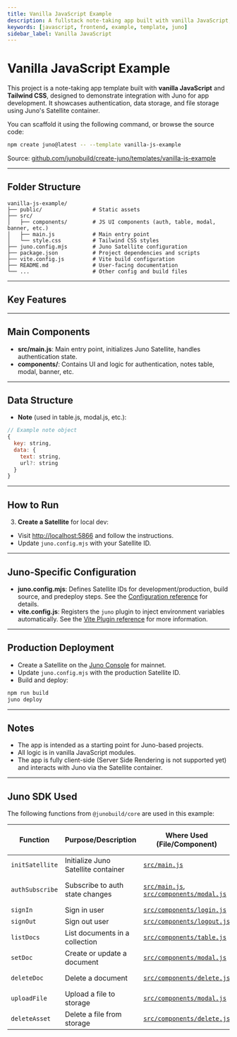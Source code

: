 ```yaml
---
title: Vanilla JavaScript Example
description: A fullstack note-taking app built with vanilla JavaScript, and Tailwind CSS using Juno for authentication, data, and file storage.
keywords: [javascript, frontend, example, template, juno]
sidebar_label: Vanilla JavaScript
---
```


# Vanilla JavaScript Example

This project is a note-taking app template built with **vanilla JavaScript** and **Tailwind CSS**, designed to demonstrate integration with Juno for app development. It showcases authentication, data storage, and file storage using Juno's Satellite container.

You can scaffold it using the following command, or browse the source code:

```bash
npm create juno@latest -- --template vanilla-js-example
```

Source: [github.com/junobuild/create-juno/templates/vanilla-js-example](https://github.com/junobuild/create-juno/tree/main/templates/vanilla-js-example)

---

## Folder Structure

```
vanilla-js-example/
├── public/                # Static assets
├── src/
│   ├── components/        # JS UI components (auth, table, modal, banner, etc.)
│   ├── main.js            # Main entry point
│   └── style.css          # Tailwind CSS styles
├── juno.config.mjs        # Juno Satellite configuration
├── package.json           # Project dependencies and scripts
├── vite.config.js         # Vite build configuration
├── README.md              # User-facing documentation
└── ...                    # Other config and build files
```

---

## Key Features


<KeyFeatures />

---

## Main Components

- **src/main.js**: Main entry point, initializes Juno Satellite, handles authentication state.
- **components/**: Contains UI and logic for authentication, notes table, modal, banner, etc.

---

## Data Structure

- **Note** (used in table.js, modal.js, etc.):

```js
// Example note object
{
  key: string,
  data: {
    text: string,
    url?: string
  }
}
```

---

## How to Run


<HowToStart />

3. **Create a Satellite** for local dev:

- Visit [http://localhost:5866](http://localhost:5866) and follow the instructions.
- Update `juno.config.mjs` with your Satellite ID.


<HowToRun />

---

## Juno-Specific Configuration

- **juno.config.mjs**: Defines Satellite IDs for development/production, build source, and predeploy steps. See the [Configuration reference](../../reference/configuration.mdx) for details.
- **vite.config.js**: Registers the `juno` plugin to inject environment variables automatically. See the [Vite Plugin reference](../../reference/plugins.mdx#vite-plugin) for more information.

---

## Production Deployment

- Create a Satellite on the [Juno Console](https://juno.build) for mainnet.
- Update `juno.config.mjs` with the production Satellite ID.
- Build and deploy:

```bash
npm run build
juno deploy
```

---

## Notes

- The app is intended as a starting point for Juno-based projects.
- All logic is in vanilla JavaScript modules.
- The app is fully client-side (Server Side Rendering is not supported yet) and interacts with Juno via the Satellite container.

---

## Juno SDK Used

The following functions from `@junobuild/core` are used in this example:

| Function        | Purpose/Description                 | Where Used (File/Component)                                                                                                                                                                                                                        | Juno Docs/Source Reference                                                                    |
| --------------- | ----------------------------------- | -------------------------------------------------------------------------------------------------------------------------------------------------------------------------------------------------------------------------------------------------- | --------------------------------------------------------------------------------------------- |
| `initSatellite` | Initialize Juno Satellite container | [`src/main.js`](https://github.com/junobuild/create-juno/blob/main/templates/vanilla-js-example/src/main.js)                                                                                                                                       | [Initialization](../../setup-the-sdk#initialization)                                          |
| `authSubscribe` | Subscribe to auth state changes     | [`src/main.js`](https://github.com/junobuild/create-juno/blob/main/templates/vanilla-js-example/src/main.js), [`src/components/modal.js`](https://github.com/junobuild/create-juno/blob/main/templates/vanilla-js-example/src/components/modal.js) | [Listening to Auth Changes](../../build/authentication/development#listening-to-auth-changes) |
| `signIn`        | Sign in user                        | [`src/components/login.js`](https://github.com/junobuild/create-juno/blob/main/templates/vanilla-js-example/src/components/login.js)                                                                                                               | [Sign-in](../../build/authentication/development#sign-in)                                     |
| `signOut`       | Sign out user                       | [`src/components/logout.js`](https://github.com/junobuild/create-juno/blob/main/templates/vanilla-js-example/src/components/logout.js)                                                                                                             | [Sign-out](../../build/authentication/development#sign-out)                                   |
| `listDocs`      | List documents in a collection      | [`src/components/table.js`](https://github.com/junobuild/create-juno/blob/main/templates/vanilla-js-example/src/components/table.js)                                                                                                               | [List documents](../../build/datastore/development#list-documents)                            |
| `setDoc`        | Create or update a document         | [`src/components/modal.js`](https://github.com/junobuild/create-juno/blob/main/templates/vanilla-js-example/src/components/modal.js)                                                                                                               | [Add a document](../../build/datastore/development#add-a-document)                            |
| `deleteDoc`     | Delete a document                   | [`src/components/delete.js`](https://github.com/junobuild/create-juno/blob/main/templates/vanilla-js-example/src/components/delete.js)                                                                                                             | [Delete a document](../../build/datastore/development#delete-a-document)                      |
| `uploadFile`    | Upload a file to storage            | [`src/components/modal.js`](https://github.com/junobuild/create-juno/blob/main/templates/vanilla-js-example/src/components/modal.js)                                                                                                               | [Upload file](../../build/storage/development#upload-file)                                    |
| `deleteAsset`   | Delete a file from storage          | [`src/components/delete.js`](https://github.com/junobuild/create-juno/blob/main/templates/vanilla-js-example/src/components/delete.js)                                                                                                             | [Delete asset](../../build/storage/development#delete-asset)                                  |

